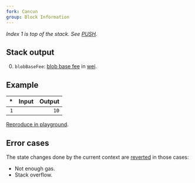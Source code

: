 ```yaml
---
fork: Cancun
group: Block Information
---
```


*Index 1 is top of the stack. See [PUSH](/#60).*

## Stack output

0. `blobBaseFee`: [blob base fee](https://eips.ethereum.org/EIPS/eip-4844#gas-accounting) in [wei](https://www.investopedia.com/terms/w/wei.asp).

## Example

| * | Input | Output |
|--:|------:|-------:|
| `1` | | `10` |

[Reproduce in playground](/playground?unit=Wei&codeType=Mnemonic&code='BLOBBASEFEE'_).

## Error cases

The state changes done by the current context are [reverted](#FD) in those cases:
- Not enough gas.
- Stack overflow.
